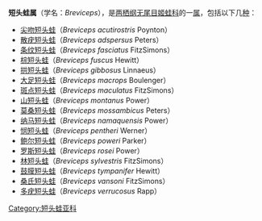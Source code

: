 {{NoteTA|G1=LS}}
{{Automatic taxobox
| name =短头蛙属
| image =Giant Rain Frog Breviceps gibbosus - Cape Town.JPG
| image_width = 250px
| image_caption =[[拱短头蛙|拱短头蛙]]（''Breviceps gibbosus''）
| taxon = Breviceps
| authority = Merrem, 1820
}}
'''短头蛙属'''（学名：''Breviceps''），是[[两栖纲|两栖纲]][[无尾目|无尾目]][[姬蛙科|姬蛙科]]的一[[属_(生物)|属]]，包括以下几[[物种|种]]：
*[[尖吻短头蛙|尖吻短头蛙]]（''Breviceps acutirostris'' Poynton） 		
*[[散疣短头蛙|散疣短头蛙]]（''Breviceps adspersus'' Peters）  		
*[[条纹短头蛙|条纹短头蛙]]（''Breviceps fasciatus'' FitzSimons）  		
*[[棕短头蛙|棕短头蛙]]（''Breviceps fuscus'' Hewitt）  		
*[[拱短头蛙|拱短头蛙]]（''Breviceps gibbosus'' Linnaeus）  	
*[[大足短头蛙|大足短头蛙]]（''Breviceps macrops'' Boulenger）  		
*[[斑点短头蛙|斑点短头蛙]]（''Breviceps maculatus'' FitzSimons）  		
*[[山短头蛙|山短头蛙]]（''Breviceps montanus'' Power）  		
*[[莫桑短头蛙|莫桑短头蛙]]（''Breviceps mossambicus'' Peters）  		
*[[纳马短头蛙|纳马短头蛙]]（''Breviceps namaquensis'' Power）  		
*[[悯短头蛙|悯短头蛙]]（''Breviceps pentheri'' Werner）  		
*[[鲍尔短头蛙|鲍尔短头蛙]]（''Breviceps poweri'' Parker）  		
*[[罗斯短头蛙|罗斯短头蛙]]（''Breviceps rosei'' Power）  		
*[[林短头蛙|林短头蛙]]（''Breviceps sylvestris'' FitzSimons）  		
*[[鼓膜短头蛙|鼓膜短头蛙]]（''Breviceps tympanifer'' Hewitt） 
*[[桑氏短头蛙|桑氏短头蛙]]（''Breviceps vansoni'' FitzSimons）  		
*[[多疣短头蛙|多疣短头蛙]]（''Breviceps verrucosus'' Rapp）
{{Taxonbar|from=Q2455182}}

[[Category:短头蛙亚科|Category:短头蛙亚科]]